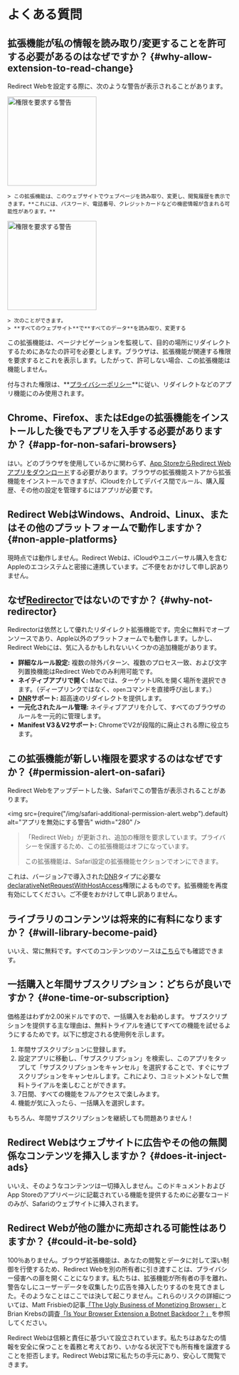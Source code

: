 
# よくある質問

## 拡張機能が私の情報を読み取り/変更することを許可する必要があるのはなぜですか？ {#why-allow-extension-to-read-change}

Redirect Webを設定する際に、次のような警告が表示されることがあります。

<IfBrowserStore stores='appStore'>
    <Image src={PermissionAlertSafari} alt="権限を要求する警告" width="200" margin="0 0 16px 0" hasShadow />

    > この拡張機能は、このウェブサイトでウェブページを読み取り、変更し、閲覧履歴を表示できます。**これには、パスワード、電話番号、クレジットカードなどの機密情報が含まれる可能性があります。**
</IfBrowserStore>

<IfBrowserStore stores='appStore' includes={false}>
    <Image src={PermissionAlertChrome} alt="権限を要求する警告" height="200" hasRoundedCorners hasShadow margin="0 0 16px 0" />

    > 次のことができます。
    > **すべてのウェブサイト**で**すべてのデータ**を読み取り、変更する
</IfBrowserStore>

この拡張機能は、ページナビゲーションを監視して、目的の場所にリダイレクトするためにあなたの許可を必要とします。ブラウザは、拡張機能が関連する権限を要求するとこれを表示します。したがって、許可しない場合、この拡張機能は機能しません。

付与された権限は、**[プライバシーポリシー](./privacy-policy)**に従い、リダイレクトなどのアプリ機能にのみ使用されます。

## Chrome、Firefox、またはEdgeの拡張機能をインストールした後でもアプリを入手する必要がありますか？ {#app-for-non-safari-browsers}

はい。どのブラウザを使用しているかに関わらず、[App StoreからRedirect Webアプリをダウンロード](https://apps.apple.com/app/id1571283503)する必要があります。ブラウザの拡張機能ストアから拡張機能をインストールできますが、iCloudを介してデバイス間でルール、購入履歴、その他の設定を管理するにはアプリが必要です。

## Redirect WebはWindows、Android、Linux、またはその他のプラットフォームで動作しますか？ {#non-apple-platforms}

現時点では動作しません。Redirect Webは、iCloudやユニバーサル購入を含むAppleのエコシステムと密接に連携しています。ご不便をおかけして申し訳ありません。

## なぜ[Redirector](https://github.com/einaregilsson/Redirector)ではないのですか？ {#why-not-redirector}

Redirectorは依然として優れたリダイレクト拡張機能です。完全に無料でオープンソースであり、Apple以外のプラットフォームでも動作します。しかし、Redirect Webには、気に入るかもしれないいくつかの追加機能があります。

* **詳細なルール設定:** 複数の除外パターン、複数のプロセス一致、および文字列置換機能はRedirect Webでのみ利用可能です。
* **ネイティブアプリで開く:** Macでは、ターゲットURLを開く場所を選択できます。（ディープリンクではなく、`open`コマンドを直接呼び出します。）
* **[DNR](https://blog.mozilla.org/addons/2023/05/17/declarativenetrequest-available-in-firefox/)サポート:** 超高速のリダイレクトを提供します。
* **一元化されたルール管理:** ネイティブアプリを介して、すべてのブラウザのルールを一元的に管理します。
* **Manifest V3＆V2サポート:** ChromeでV2が段階的に廃止される際に役立ちます。

## この拡張機能が新しい権限を要求するのはなぜですか？ {#permission-alert-on-safari}

Redirect Webをアップデートした後、Safariでこの警告が表示されることがあります。

<img src={require("/img/safari-additional-permission-alert.webp").default} alt="アプリを無効にする警告" width="280" />

> 「Redirect Web」が更新され、追加の権限を要求しています。プライバシーを保護するため、この拡張機能はオフになっています。
>
> この拡張機能は、Safari設定の拡張機能セクションでオンにできます。

これは、バージョン7で導入された[DNR](./rule-settings#type)タイプに必要な[declarativeNetRequestWithHostAccess](https://developer.apple.com/documentation/safariservices/safari_web_extensions/blocking_content_with_your_safari_web_extension)権限によるものです。拡張機能を再度有効にしてください。ご不便をおかけして申し訳ありません。

## ライブラリのコンテンツは将来的に有料になりますか？ {#will-library-become-paid}

いいえ、常に無料です。すべてのコンテンツのソースは[こちら](https://github.com/mshibanami/redirect-web/tree/main/library)でも確認できます。

## 一括購入と年間サブスクリプション：どちらが良いですか？ {#one-time-or-subscription}

価格差はわずか2.00米ドルですので、一括購入をお勧めします。
サブスクリプションを提供する主な理由は、無料トライアルを通じてすべての機能を試せるようにするためです。以下に想定される使用例を示します。

1. 年間サブスクリプションに登録します。
2. 設定アプリに移動し、「サブスクリプション」を検索し、このアプリをタップして「サブスクリプションをキャンセル」を選択することで、すぐにサブスクリプションをキャンセルします。これにより、コミットメントなしで無料トライアルを楽しむことができます。
3. 7日間、すべての機能をフルアクセスで楽しみます。
4. 機能が気に入ったら、一括購入を選択します。

もちろん、年間サブスクリプションを継続しても問題ありません！

## Redirect Webはウェブサイトに広告やその他の無関係なコンテンツを挿入しますか？ {#does-it-inject-ads}

いいえ、そのようなコンテンツは一切挿入しません。このドキュメントおよびApp Storeのアプリページに記載されている機能を提供するために必要なコードのみが、Safariのウェブサイトに挿入されます。

## Redirect Webが他の誰かに売却される可能性はありますか？ {#could-it-be-sold}

100％ありません。ブラウザ拡張機能は、あなたの閲覧とデータに対して深い制御を行使するため、Redirect Webを別の所有者に引き渡すことは、プライバシー侵害への扉を開くことになります。私たちは、拡張機能が所有者の手を離れ、警告なしにユーザーデータを収集したり広告を挿入したりするのを見てきました。そのようなことはここでは決して起こりません。これらのリスクの詳細については、Matt Frisbieの記事[「The Ugly Business of Monetizing Browser」](https://mattfrisbie.substack.com/p/the-ugly-business-of-monetizing-browser)とBrian Krebsの調査[「Is Your Browser Extension a Botnet Backdoor？」](https://krebsonsecurity.com/2021/03/is-your-browser-extension-a-botnet-backdoor/)を参照してください。

Redirect Webは信頼と責任に基づいて設立されています。私たちはあなたの情報を安全に保つことを義務と考えており、いかなる状況下でも所有権を譲渡することを拒否します。Redirect Webは常に私たちの手元にあり、安心して閲覧できます。